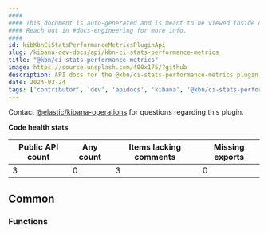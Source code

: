 ```yaml
---
####
#### This document is auto-generated and is meant to be viewed inside our experimental, new docs system.
#### Reach out in #docs-engineering for more info.
####
id: kibKbnCiStatsPerformanceMetricsPluginApi
slug: /kibana-dev-docs/api/kbn-ci-stats-performance-metrics
title: "@kbn/ci-stats-performance-metrics"
image: https://source.unsplash.com/400x175/?github
description: API docs for the @kbn/ci-stats-performance-metrics plugin
date: 2024-03-24
tags: ['contributor', 'dev', 'apidocs', 'kibana', '@kbn/ci-stats-performance-metrics']
---
```




Contact [@elastic/kibana-operations](https://github.com/orgs/elastic/teams/kibana-operations) for questions regarding this plugin.

**Code health stats**

| Public API count  | Any count | Items lacking comments | Missing exports |
|-------------------|-----------|------------------------|-----------------|
| 3 | 0 | 3 | 0 |

## Common

### Functions
<DocDefinitionList data={kbnCiStatsPerformanceMetricsObj.common.functions}/>

